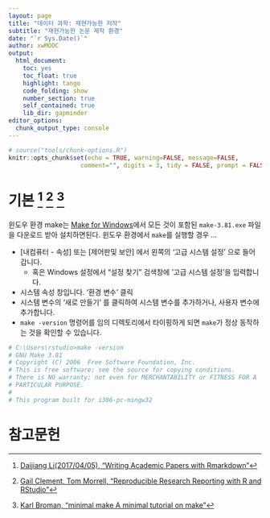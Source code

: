 ```yaml
---
layout: page
title: "데이터 과학: 재현가능한 저작"
subtitle: "재현가능한 논문 제작 환경"
date: "`r Sys.Date()`"
author: xwMOOC
output:
  html_document: 
    toc: yes
    toc_float: true
    highlight: tango
    code_folding: show
    number_section: true
    self_contained: true
    lib_dir: gapminder
editor_options: 
  chunk_output_type: console
---
```


``` r
# source("tools/chunk-options.R")
knitr::opts_chunk$set(echo = TRUE, warning=FALSE, message=FALSE,
                    comment="", digits = 3, tidy = FALSE, prompt = FALSE, fig.align = 'center')

```


# 기본  [^rmarkdown-paper] [^author-carpentry] [^minial-make] {#basic-structure}

윈도우 환경 make는 [Make for Windows](http://gnuwin32.sourceforge.net/packages/make.htm)에서 모든 것이 포함된
`make-3.81.exe` 파일을 다운로드 받아 설치하면된다. 윈도우 환경에서 `make`를 실행할 경우 ...

- [내컴퓨터 - 속성] 또는 [제어판\시스템 및 보안\시스템] 에서 왼쪽의 '고급 시스템 설정' 으로 들어갑니다.
    - 혹은 Windows 설정에서 "설정 찾기" 검색창에 '고급 시스템 설정'을 입력합니다.
- 시스템 속성 창입니다. '환경 변수' 클릭
- 시스템 변수의 '새로 만들기' 를 클릭하여 시스템 변수를 추가하거나, 사용자 변수에 추가합니다.
- `make -version` 명령어를 임의 디렉토리에서 타이핑하게 되면 `make`가 정상 동작하는 것을 확인할 수 있습니다.


```r
# C:\Users\rstudio>make -version
# GNU Make 3.81
# Copyright (C) 2006  Free Software Foundation, Inc.
# This is free software; see the source for copying conditions.
# There is NO warranty; not even for MERCHANTABILITY or FITNESS FOR A
# PARTICULAR PURPOSE.
# 
# This program built for i386-pc-mingw32
```

# 참고문헌 {#reference}

[^rmarkdown-paper]: [Daijiang Li(2017/04/05), "Writing Academic Papers with Rmarkdown"](https://daijiang.name/en/2017/04/05/writing-academic-papers-with-rmarkdown/)

[^author-carpentry]: [Gail Clement, Tom Morrell, "Reproducible Research Reporting with R and RStudio"](https://authorcarpentry.github.io/executable-documents-rstudio/)

[^minial-make]: [Karl Broman, "minimal make A minimal tutorial on make"](http://kbroman.org/minimal_make/)

[^swcarpentry-sheffield]: [Software Carpentry @ University of Sheffield](https://rgaiacs.gitlab.io/2018-11-07-intermediate-shell-sheffield/)